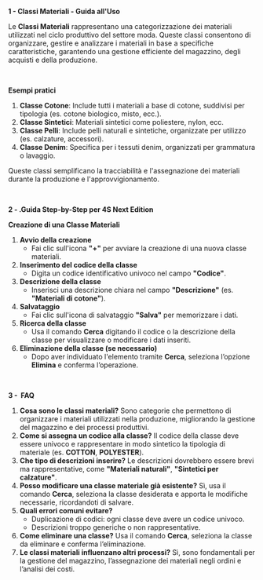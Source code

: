 **1 - Classi Materiali - Guida all'Uso**

Le **Classi Materiali** rappresentano una categorizzazione dei materiali utilizzati nel ciclo produttivo del settore moda. Queste classi consentono di organizzare, gestire e analizzare i materiali in base a specifiche caratteristiche, garantendo una gestione efficiente del magazzino, degli acquisti e della produzione.

 

**Esempi pratici**

1. **Classe Cotone**: Include tutti i materiali a base di cotone, suddivisi per tipologia (es. cotone biologico, misto, ecc.).
2. **Classe Sintetici**: Materiali sintetici come poliestere, nylon, ecc.
3. **Classe Pelli**: Include pelli naturali e sintetiche, organizzate per utilizzo (es. calzature, accessori).
4. **Classe Denim**: Specifica per i tessuti denim, organizzati per grammatura o lavaggio.

Queste classi semplificano la tracciabilità e l'assegnazione dei materiali durante la produzione e l'approvvigionamento.

 

**2 - .Guida Step-by-Step per 4S Next Edition**

**Creazione di una Classe Materiali**

1. **Avvio della creazione**
   * Fai clic sull'icona **"+"** per avviare la creazione di una nuova classe materiali.
2. **Inserimento del codice della classe**
   * Digita un codice identificativo univoco nel campo **"Codice"**.
3. **Descrizione della classe**
   * Inserisci una descrizione chiara nel campo **"Descrizione"** (es. **"Materiali di cotone"**).
4. **Salvataggio**
   * Fai clic sull'icona di salvataggio **"Salva"** per memorizzare i dati.
5. **Ricerca della classe**
   * Usa il comando **Cerca** digitando il codice o la descrizione della classe per visualizzare o modificare i dati inseriti.
6. **Eliminazione della classe (se necessario)**
   * Dopo aver individuato l'elemento tramite **Cerca**, seleziona l’opzione **Elimina** e conferma l’operazione.

 

**3 -  FAQ**

1. **Cosa sono le classi materiali?** Sono categorie che permettono di organizzare i materiali utilizzati nella produzione, migliorando la gestione del magazzino e dei processi produttivi.
2. **Come si assegna un codice alla classe?** Il codice della classe deve essere univoco e rappresentare in modo sintetico la tipologia di materiale (es. **COTTON**, **POLYESTER**).
3. **Che tipo di descrizioni inserire?** Le descrizioni dovrebbero essere brevi ma rappresentative, come **"Materiali naturali"**, **"Sintetici per calzature"**.
4. **Posso modificare una classe materiale già esistente?** Sì, usa il comando **Cerca**, seleziona la classe desiderata e apporta le modifiche necessarie, ricordandoti di salvare.
5. **Quali errori comuni evitare?**
   * Duplicazione di codici: ogni classe deve avere un codice univoco.
   * Descrizioni troppo generiche o non rappresentative.
6. **Come eliminare una classe?** Usa il comando **Cerca**, seleziona la classe da eliminare e conferma l’eliminazione.
7. **Le classi materiali influenzano altri processi?** Sì, sono fondamentali per la gestione del magazzino, l’assegnazione dei materiali negli ordini e l’analisi dei costi.